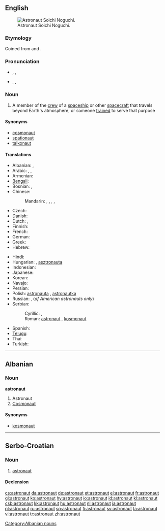 {{also|Astronaut}}
==English==
{{wikipedia}}
[[Image:Soichi 20Noguchi em 20alta.jpg|thumb|right|Astronaut Soichi Noguchi.]]

===Etymology===
Coined from {{etyl|grc}} {{term|ἄστρον|sc=polytonic|tr=ástron||star|lang=grc}} and {{term|ναύτης|sc=polytonic|tr=naútēs||sailor|lang=grc}}.

===Pronunciation===
* {{a|Canada}} {{enPR|ăs'trənôt"}}, {{IPA|/ˈæstrəˌnɑt/}}, {{SAMPA|/"{str@%nAt/}}
*: {{audio|en-ca-astronaut.ogg|Audio (CA)}}
* {{a|UK}}  {{enPR|ăs'trənôt"}}, {{IPA|/ˈæs.tɹəˌnɔː(ɹ)t/}}, {{SAMPA|/"{s.tr@%nO:(r)t/}}

===Noun===
{{en-noun}}

# A member of the [[crew]] of a [[spaceship]] or other [[spacecraft]] that travels beyond Earth's atmosphere, or someone [[trained]] to serve that purpose

====Synonyms====
* [[cosmonaut]]
* [[spationaut]]
* [[taikonaut]]

====Translations====
{{trans-top|member of the crew of a spaceship or other spacecraft, or someone trained for that purpose}}
* Albanian: {{t+|sq|astronaut|xs=Albanian}}, {{t-|sq|kosmonaut|xs=Albanian}}
* Arabic: {{t|ar|رجل فضاء|m|tr=rájul faDaaʼ|sc=Arab}},  {{t|ar|رائد فضاء|m|tr=raaʼib faDaaʼ|sc=Arab}},  {{t|ar|ملاح فضائي|m|tr=mallaaH faDaaʼiy|sc=Arab}}
* Armenian: {{t-|hy|աստղագնաց|tr=astġagnac'}}
* [[Bengali]]: {{t|bn|নভোচারী|sc=Beng}}
* Bosnian: {{t-|bs|astronaut|m}}, {{t-|bs|kosmonaut|m}}
* Chinese:
*: Mandarin: {{t|zh|太空人|tr=tàikōngrén|sc=Hani}},  {{t|zh|宇航員|sc=Hani}},  {{t|zh|宇航员|tr=yǔhángyuán|sc=Hani}},  {{t|zh|航天員|sc=Hani}},  {{t|zh|航天员|tr=hángtiānyuán|sc=Hani}}
* Czech: {{t+|cs|kosmonaut|m}}
* Danish: {{t+|da|astronaut}}
* Dutch: {{t+|nl|ruimtevaarder|m}}, {{t+|nl|astronaut|m}}
* Finnish: {{t+|fi|astronautti}}
* French: {{t+|fr|astronaute|m}}
* German: {{t+|de|Astronaut|m}}
* Greek: {{t|el|αστροναύτης|m|tr=astronáftis|sc=Grek}}
* Hebrew: {{t|he|טייס חלל|sc=Hebr}}
{{trans-mid}}
* Hindi: {{t|hi|अंतरिक्ष यात्री|sc=Deva}}
* Hungarian: {{t+|hu|űrhajós}}, [[asztronauta]]
* Indonesian: {{t+|id|astronot|xs=Indonesian}}
* Japanese: {{t|ja|宇宙飛行士|tr=うちゅうひこうし, uchū-hikōshi|sc=Jpan}}
* Korean: {{t|ko|우주비행사|tr=ujubihaengsa|sc=Kore}}
* Navajo: {{tø|nv|wótáahgoo ałnaaʼáłtʼahiʼ‎‎}}
* Persian: {{t|fa|فضانورد|sc=fa-Arab}}
* Polish: [[astronauta]] {{m}}, [[astronautka]] {{f}}
* Russian: {{t+|ru|космонавт|m|tr=kosmonávt}}, {{t+|ru|астронавт|m|tr=astronávt}} (''of American astronauts only'')
* Serbian:
*: Cyrillic: {{t+|sr|астронаут|m|sc=Cyrl}}, {{t-|sr|космонаут|m|sc=Cyrl}}
*: Roman: [[astronaut#Serbian|astronaut]] {{m}}, [[kosmonaut#Serbian|kosmonaut]] {{m}}
* Spanish: {{t-|es|astronauta|m|f}}
* [[Telugu]]: {{t|te|వ్యోమగామి|tr=wyoomagaami |sc=Telu}}
* Thai: {{t|th|นักบินอวกาศ|tr=nákbinawakaad|sc=Thai}}
* Turkish: {{t+|tr|astronot}}
{{trans-bottom}}

----

==Albanian==

===Noun===
'''astronaut'''

# Astronaut
# [[cosmonaut|Cosmonaut]]

====Synonyms====
* [[kosmonaut#Albanian|kosmonaut]]

[[Category:Albanian nouns]]

----

==Serbo-Croatian==

===Noun===
{{sh-noun|g=m|head=astronàut|r|астронаут|астрона̀ут}}

# [[astronaut]]

====Declension====
{{sh-decl-noun
|astronaut|astronauti
|astronauta|astronauta
|astronautu|astronautima
|astronauta|astronaute
|astronaute|astronauti
|astronautu|astronautima
|astronautom|astronautima
}}

[[cs:astronaut]]
[[da:astronaut]]
[[de:astronaut]]
[[et:astronaut]]
[[el:astronaut]]
[[fr:astronaut]]
[[gl:astronaut]]
[[ko:astronaut]]
[[hy:astronaut]]
[[io:astronaut]]
[[id:astronaut]]
[[kl:astronaut]]
[[csb:astronaut]]
[[kk:astronaut]]
[[hu:astronaut]]
[[nl:astronaut]]
[[ja:astronaut]]
[[pl:astronaut]]
[[ru:astronaut]]
[[sq:astronaut]]
[[fi:astronaut]]
[[sv:astronaut]]
[[ta:astronaut]]
[[vi:astronaut]]
[[tr:astronaut]]
[[zh:astronaut]]